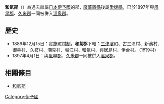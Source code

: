 {{日本郡 (廢除)
| 郡 = 和氣郡
| 日文原名 = 和気郡
| 平假名 = わけぐん
| 羅馬字拼音 = Wake-gun
| 地圖 = 
| 廢除時間 = 1878年
| 廢除理由 = 合併
| 廢除時處置 = [[風早郡|風早郡]]、溫泉郡、[[久米郡_(愛媛縣)|久米郡]]、'''和氣郡''' → [[溫泉郡_(日本)|溫泉郡]]
| 現在郡 = 松山市
| 都道府縣 = 愛媛縣
| 支廳 = 
| 町 = 1 
| 村 = 9
| 經度 = 
| 緯度 = 
| 註記 = 
|}}
'''和氣郡'''（{{jpn|j=和気郡|kyu=和氣郡|hg=わけぐん|rm=Wake gun|f=y}}）為過去隸屬[[日本|日本]][[伊予國|伊予國]]的郡，[[廢藩置縣|廢藩置縣]]後屬[[愛媛縣|愛媛縣]]，已於1897年與[[風早郡|風早郡]]、[[久米郡_(愛媛縣)|久米郡]]一同被併入[[溫泉郡_(日本)|溫泉郡]]。

==歷史==
* 1889年12月15日：實施[[町村制|町村制]]，'''和氣郡'''下轄：[[三津濱町|三津濱町]]、古三津村、新濱村、御幸村、久枝村、潮見村、堀江村、和氣村、興居島村、伊台村。（1町9村）
* 1897年4月1日：與[[風早郡|風早郡]]、[[久米郡_(愛媛縣)|久米郡]]一同被併入[[溫泉郡_(日本)|溫泉郡]]。

==相關條目==
* [[和氣郡|和氣郡]]

{{伊予國的郡}}

[[Category:伊予國|Category:伊予國]]